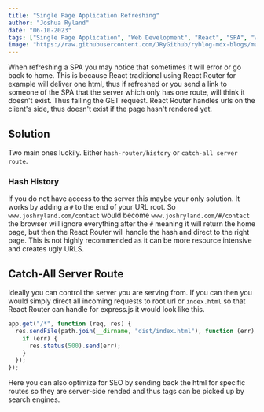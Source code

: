 ```yaml
---
title: "Single Page Application Refreshing"
author: "Joshua Ryland"
date: "06-10-2023"
tags: ["Single Page Application", "Web Development", "React", "SPA", "Web"]
image: "https://raw.githubusercontent.com/JRyGithub/ryblog-mdx-blogs/main/images/spa-image.jpg"
---
```


When refreshing a SPA you may notice that sometimes it will error or go back to home. This is because React traditional using React Router for example will deliver one html, thus if refreshed or you send a link to someone of the SPA that the server which only has one route, will think it doesn't exist. Thus failing the GET request. React Router handles urls on the client's side, thus doesn't exist if the page hasn't rendered yet.

## Solution

Two main ones luckily. Either `hash-router/history` or `catch-all server route`.

### Hash History

If you do not have access to the server this maybe your only solution. It works by adding a `#` to the end of your URL root. So `www.joshryland.com/contact` would become `www.joshryland.com/#/contact` the browser will ignore everything after the `#` meaning it will return the home page, but then the React Router will handle the hash and direct to the right page. This is not highly recommended as it can be more resource intensive and creates ugly URLS.

## Catch-All Server Route

Ideally you can control the server you are serving from. If you can then you would simply direct all incoming requests to root url or `index.html` so that React Router can handle for express.js it would look like this.

```javascript
app.get("/*", function (req, res) {
  res.sendFile(path.join(__dirname, "dist/index.html"), function (err) {
    if (err) {
      res.status(500).send(err);
    }
  });
});
```

Here you can also optimize for SEO by sending back the html for specific routes so they are server-side rended and thus tags can be picked up by search engines.
